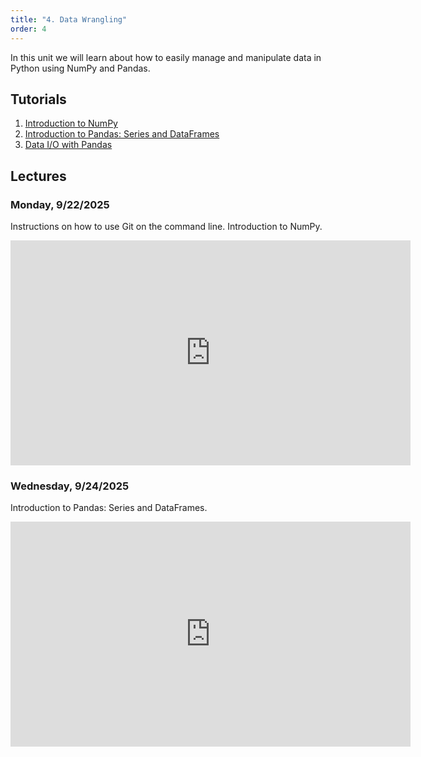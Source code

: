```yaml
---
title: "4. Data Wrangling"
order: 4
---
```


In this unit we will learn about how to easily manage and manipulate data in Python using NumPy and Pandas.

## Tutorials

1. [Introduction to NumPy](numpy_basics.qmd)
2. [Introduction to Pandas: Series and DataFrames](pandas-1.qmd)
3. [Data I/O with Pandas](pandas-2.qmd)

## Lectures


### Monday, 9/22/2025

Instructions on how to use Git on the command line. Introduction to NumPy.

<iframe id="kmsembed-1_nkv9vmc2" width="640" height="360" src="https://video.syr.edu/embed/secure/iframe/entryId/1_nkv9vmc2/uiConfId/45992161/st/0" class="kmsembed" allowfullscreen webkitallowfullscreen mozAllowFullScreen allow="autoplay *; fullscreen *; encrypted-media *" referrerPolicy="no-referrer-when-downgrade" sandbox="allow-downloads allow-forms allow-same-origin allow-scripts allow-top-navigation allow-pointer-lock allow-popups allow-modals allow-orientation-lock allow-popups-to-escape-sandbox allow-presentation allow-top-navigation-by-user-activation" frameborder="0" title="IST 356 Lecture - 9-22-25"></iframe>

### Wednesday, 9/24/2025

Introduction to Pandas: Series and DataFrames.

<iframe id="kmsembed-1_x1e3dgg7" width="640" height="360" src="https://video.syr.edu/embed/secure/iframe/entryId/1_x1e3dgg7/uiConfId/45992161/st/0" class="kmsembed" allowfullscreen webkitallowfullscreen mozAllowFullScreen allow="autoplay *; fullscreen *; encrypted-media *" referrerPolicy="no-referrer-when-downgrade" sandbox="allow-downloads allow-forms allow-same-origin allow-scripts allow-top-navigation allow-pointer-lock allow-popups allow-modals allow-orientation-lock allow-popups-to-escape-sandbox allow-presentation allow-top-navigation-by-user-activation" frameborder="0" title="IST 356 Lecture - 9-24-25"></iframe>
